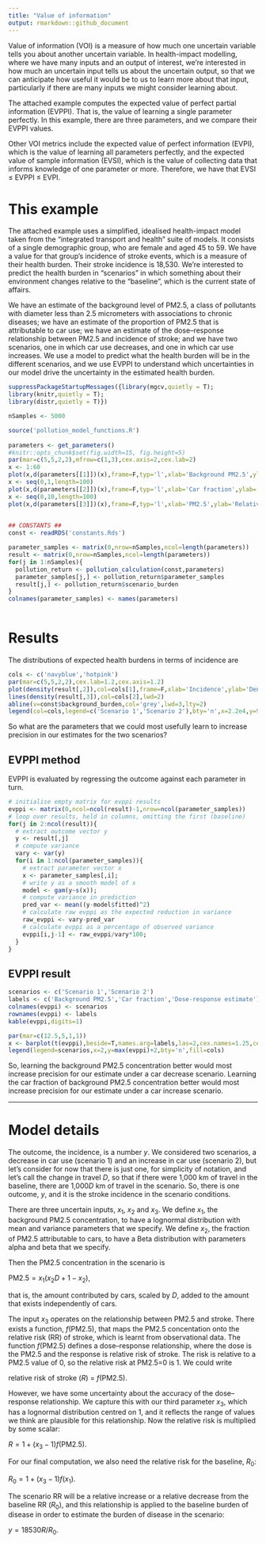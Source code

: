 ```yaml
---
title: "Value of information"
output: rmarkdown::github_document
---
```



Value of information (VOI) is a measure of how much one uncertain variable tells you about another uncertain variable. In health-impact modelling, where we have many inputs and an output of interest, we're interested in how much an uncertain input tells us about the uncertain output, so that we can anticipate how useful it would be to us to learn more about that input, particularly if there are many inputs we might consider learning about.

The attached example computes the expected value of perfect partial information (EVPPI). That is, the value of learning a single parameter perfectly. In this example, there are three parameters, and we compare their EVPPI values.

Other VOI metrics include the expected value of perfect information (EVPI), which is the value of learning all parameters perfectly, and the expected value of sample information (EVSI), which is the value of collecting data that informs knowledge of one parameter or more. Therefore, we have that EVSI &le; EVPPI &le; EVPI.

# This example

The attached example uses a simplified, idealised health-impact model taken from the "integrated transport and health" suite of models. It consists of a single demographic group, who are female and aged 45 to 59. We have a value for that group's incidence of stroke events, which is a measure of their health burden. Their stroke incidence is 18,530. We're interested to predict the health burden in "scenarios" in which something about their environment changes relative to the "baseline", which is the current state of affairs.

We have an estimate of the background level of PM2.5, a class of pollutants with diameter less than 2.5 micrometers with associations to chronic diseases; we have an estimate of the proportion of PM2.5 that is attributable to car use; we have an estimate of the dose--response relationship between PM2.5 and incidence of stroke; and we have two scenarios, one in which car use decreases, and one in which car use increases. We use a model to predict what the health burden will be in the different scenarios, and we use EVPPI to understand which uncertainties in our model drive the uncertainty in the estimated health burden.


```r
suppressPackageStartupMessages({library(mgcv,quietly = T);
library(knitr,quietly = T);
library(distr,quietly = T)})

nSamples <- 5000
```

```r
source('pollution_model_functions.R')
  
parameters <- get_parameters()
#knitr::opts_chunk$set(fig.width=15, fig.height=5) 
par(mar=c(5,5,2,2),mfrow=c(1,3),cex.axis=2,cex.lab=2)
x <- 1:60
plot(x,d(parameters[[1]])(x),frame=F,typ='l',xlab='Background PM2.5',ylab='Density',lwd=2,lty=1,col='navyblue')
x <- seq(0,1,length=100)
plot(x,d(parameters[[2]])(x),frame=F,typ='l',xlab='Car fraction',ylab='Density',lwd=2,lty=1,col='navyblue')
x <- seq(0,10,length=100)
plot(x,d(parameters[[3]])(x),frame=F,typ='l',xlab='PM2.5',ylab='Relative risk',lwd=2,lty=1,col='navyblue')
  
```


```r
  
## CONSTANTS ##
const <- readRDS('constants.Rds')

parameter_samples <- matrix(0,nrow=nSamples,ncol=length(parameters))
result <- matrix(0,nrow=nSamples,ncol=length(parameters))
for(j in 1:nSamples){
  pollution_return <- pollution_calculation(const,parameters)
  parameter_samples[j,] <- pollution_return$parameter_samples
  result[j,] <- pollution_return$scenario_burden
}
colnames(parameter_samples) <- names(parameters)
  
```

# Results

The distributions of expected health burdens in terms of incidence are

```r
cols <- c('navyblue','hotpink')
par(mar=c(5,5,2,2),cex.lab=1.2,cex.axis=1.2)
plot(density(result[,2]),col=cols[1],frame=F,xlab='Incidence',ylab='Density',main='',lwd=2,xlim=range(result))
lines(density(result[,3]),col=cols[2],lwd=2)
abline(v=const$background_burden,col='grey',lwd=3,lty=2)
legend(col=cols,legend=c('Scenario 1','Scenario 2'),bty='n',x=2.2e4,y=9e-4,lwd=2)

```

So what are the parameters that we could most usefully learn to increase precision in our estimates for the two scenarios?


## EVPPI method

EVPPI is evaluated by regressing the outcome against each parameter in turn. 

```r
# initialise empty matrix for evppi results
evppi <- matrix(0,ncol=ncol(result)-1,nrow=ncol(parameter_samples))
# loop over results, held in columns, omitting the first (baseline)
for(j in 2:ncol(result)){
  # extract outcome vector y
  y <- result[,j]
  # compute variance
  vary <- var(y)
  for(i in 1:ncol(parameter_samples)){
    # extract parameter vector x
    x <- parameter_samples[,i];
    # write y as a smooth model of x
    model <- gam(y~s(x)); 
    # compute variance in prediction
    pred_var <- mean((y-model$fitted)^2)
    # calculate raw evppi as the expected reduction in variance
    raw_evppi <- vary-pred_var
    # calculate evppi as a percentage of observed variance
    evppi[i,j-1] <- raw_evppi/vary*100;
  }
}
```

## EVPPI result
```r
scenarios <- c('Scenario 1','Scenario 2')
labels <- c('Background PM2.5','Car fraction','Dose-response estimate')
colnames(evppi) <- scenarios
rownames(evppi) <- labels
kable(evppi,digits=1)
```

```r
par(mar=c(12.5,5,1,1))
x <- barplot(t(evppi),beside=T,names.arg=labels,las=2,cex.names=1.25,cex.lab=1.25,cex.axis=1.25,col=cols,ylab='EVPPI, % of Var(incidence)')
legend(legend=scenarios,x=2,y=max(evppi)+2,bty='n',fill=cols)
```

So, learning the background PM2.5 concentration better would most increase precision for our estimate under a car decrease scenario. Learning the car fraction of background PM2.5 concentration better would most increase precision for our estimate under a car increase scenario.

<hr>

# Model details

The outcome, the incidence, is a number $y$. We considered two scenarios, a decrease in car use (scenario 1) and an increase in car use (scenario 2), but let's consider for now that there is just one, for simplicity of notation, and let's call the change in travel $D$, so that if there were 1,000 km of travel in the baseline, there are 1,000$D$ km of travel in the scenario. So, there is one outcome, $y$, and it is the stroke incidence in the scenario conditions.

There are three uncertain inputs, $x_1$, $x_2$ and $x_3$. We define $x_1$, the background PM2.5 concentration, to have a lognormal distribution with mean and variance parameters that we specify. We define $x_2$, the fraction of PM2.5 attributable to cars, to have a Beta distribution with parameters alpha and beta that we specify. 

Then the PM2.5 concentration in the scenario is 

$\text{PM}2.5 = x_1 ( x_2D + 1 - x_2)$,

that is, the amount contributed by cars, scaled by $D$, added to the amount that exists independently of cars.

The input $x_3$ operates on the relationship between PM2.5 and stroke. There exists a function, $f(\text{PM}2.5)$, that maps the PM2.5 concentation onto the relative risk (RR) of stroke, which is learnt from observational data. The function $f(\text{PM}2.5)$ defines a dose--response relationship, where the dose is the PM2.5 and the response is relative risk of stroke. The risk is relative to a PM2.5 value of 0, so the relative risk at PM2.5=0 is 1. We could write

relative risk of stroke ($R$) = $f(\text{PM}2.5)$.

However, we have some uncertainty about the accuracy of the dose--response relationship. We capture this with our third parameter $x_3$, which has a lognormal distribution centred on 1, and it reflects the range of values we think are plausible for this relationship. Now the relative risk is multiplied by some scalar:

$R = 1 + (x_3-1)f(\text{PM}2.5)$.

For our final computation, we also need the relative risk for the baseline, $R_0$:

$R_0 = 1 + (x_3-1)f(x_1)$.

The scenario RR will be a relative increase or a relative decrease from the baseline RR ($R_0$), and this relationship is applied to the baseline burden of disease in order to estimate the burden of disease in the scenario:

$y=18530{R}/{R_0}$.





